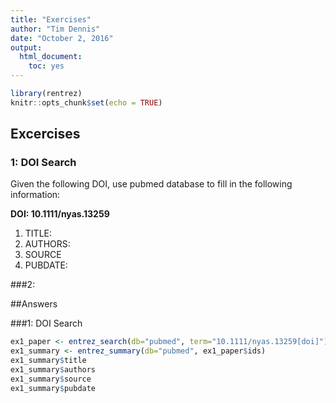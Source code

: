 ```yaml
---
title: "Exercises"
author: "Tim Dennis"
date: "October 2, 2016"
output: 
  html_document: 
    toc: yes
---
```


```r
library(rentrez)
knitr::opts_chunk$set(echo = TRUE)
```

## Excercises 
### 1: DOI Search

Given the following DOI, use pubmed database to fill in the following information: 

**DOI: 10.1111/nyas.13259**

1. TITLE: 
2. AUTHORS: 
3. SOURCE
4. PUBDATE: 

###2:

##Answers

###1: DOI Search
```r
ex1_paper <- entrez_search(db="pubmed", term="10.1111/nyas.13259[doi]")
ex1_summary <- entrez_summary(db="pubmed", ex1_paper$ids)
ex1_summary$title
ex1_summary$authors
ex1_summary$source
ex1_summary$pubdate
```

